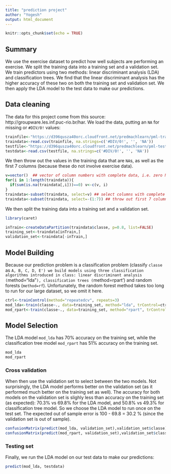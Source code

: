 ```yaml
---
title: "prediction project"
author: "Yogesh"
output: html_document
---
```


```r
knitr::opts_chunk$set(echo = TRUE)
```

## Summary
We use the exercise dataset to predict how well subjects are performing an exercise. We split the training data into a training set and a validation set. We train predictors using two methods: linear discriminant analysis (LDA) and classification trees. We find that the linear discriminant analysis has the higher accuracy of these two on both the training set and validation set. We then apply the LDA model to the test data to make our predictions.

## Data cleaning
The data for this project come from this source: http://groupware.les.inf.puc-rio.br/har.
We load the data, putting an `NA` for missing or `#DIV/0!` values:
```r
trainfile<-"https://d396qusza40orc.cloudfront.net/predmachlearn/pml-training.csv"
traindata<-read.csv(trainfile, na.strings=c('#DIV/0!', '', 'NA'))
testfile<-"https://d396qusza40orc.cloudfront.net/predmachlearn/pml-testing.csv"
testdata<-read.csv(testfile, na.strings=c('#DIV/0!', '', 'NA'))
```

We then throw out the values in the training data that are `NA`s, as well as the first 7 columns (because these do not involve exercise data).
```r
v=vector()  ## vector of column numbers with complete data, i.e. zero NA's
for(i in 1:length(traindata)){
  if(sum(is.na(traindata[,i]))==0) v<-c(v, i)
}
traindata<-subset(traindata, select=v) ## select columns with complete data
traindata<-subset(traindata, select=-(1:7)) ## throw out first 7 columns
```

We then split the training data into a training set and a validation set.
```r
library(caret)
```

```r
inTrain<-createDataPartition(traindata$classe, p=0.8, list=FALSE)
training_set<-traindata[inTrain,]
validation_set<-traindata[-inTrain,]
```

## Model Building
Because our prediction problem is a classification problem (classify `classe` as `A, B, C, D, E') we build models using three classification algorithms introduced in class: linear discriminant analysis (`method="lda"`), classification trees (`method=rpart') and random forests (`method=rf`). Unfortunately, the random forest method takes too long to run for our large dataset, so we omit it here.
```r
ctrl<-trainControl(method="repeatedcv", repeats=3)
mod_lda<-train(classe~., data=training_set, method="lda", trControl=ctrl, preProc=c("center", "scale"))
mod_rpart<-train(classe~., data=training_set, method="rpart", trControl=ctrl, preProc=c("center", "scale"))
```

## Model Selection
The LDA model `mod_lda` has 70% accuracy on the training set, while the classification tree model `mod_rpart` has 51% accuracy on the training set. 
```r
mod_lda
mod_rpart
```

### Cross validation
When then use the validation set to select between the two models. Not surprisingly, the LDA model performs better on the validation set (as it performed much better on the training set as well). The accuracy for both models on the validation set is slighly less than accuracy on the training set (as expected): 70.3% vs 69.8% for the LDA model, and 50.8% vs 49.3% for classification tree model. So we choose the LDA model to run once on the test set. The expected out of sample error is 100 - 69.8 = 30.2 % (since the validation set is out of sample).
```r
confusionMatrix(predict(mod_lda, validation_set),validation_set$classe)
confusionMatrix(predict(mod_rpart, validation_set),validation_set$classe)
```


### Testing set
Finally, we run the LDA model on our test data to make our predictions:

```r
predict(mod_lda, testdata)
```

